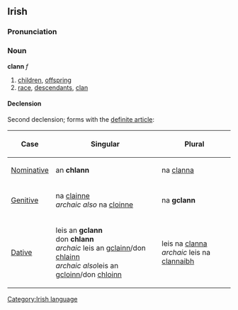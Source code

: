 ==Irish==
===Pronunciation===
{{IPA|[kl&#593;&#720;n]}}

===Noun===
'''clann''' ''f''
# [[children]], [[offspring]]
# [[race]], [[descendant]]s, [[clan]]

====Declension====
Second declension; forms with the [[definite article]]:
{|{{prettytable100}}
!Case
!Singular
!Plural
|-
| [[Nominative]]
| an '''chlann'''
| na [[clanna]]
|-
| [[Genitive]]
| na [[clainne]]<br>''archaic also'' na [[cloinne]]
| na '''gclann'''
|-
| [[Dative]]
| leis an '''gclann'''<br>don '''chlann'''<br>''archaic'' leis an g[[clainn]]/don [[clainn|chlainn]]<br>''archaic also ''leis an g[[cloinn]]/don [[cloinn|chloinn]]
| leis na [[clanna]]<br>''archaic'' leis na [[clannaibh]]
|}

[[Category:Irish language]]